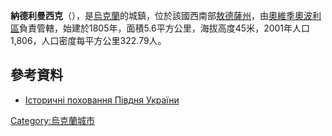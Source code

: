 {{coord|46|22|22|N|30|20|0|E|scale:30000|display=title}}

'''納德利曼西克'''（{{lang-uk|Надлиманське}}），是[[烏克蘭|烏克蘭]]的城鎮，位於該國西南部[[敖德薩州|敖德薩州]]，由[[奧維季奧波利區|奧維季奧波利區]]負責管轄，始建於1805年，面積5.6平方公里，海拔高度45米，2001年人口1,806，人口密度每平方公里322.79人。

==參考資料==
* [https://web.archive.org/web/20160930124134/http://ukrainica.org.ua/rus/content/2187 Історичні поховання Півдня України]

{{Ukraine-geo-stub}}
[[Category:烏克蘭城市|Category:烏克蘭城市]]